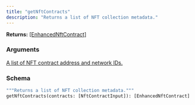 ```yaml
---
title: "getNftContracts"
description: "Returns a list of NFT collection metadata."
---
```


**Returns:** [[EnhancedNftContract]](/api-reference/types/enhancednftcontract)

### Arguments

<a href="/api-reference/types/nftcontractinput">
  <ResponseField name="contracts" type="[NftContractInput]">
    A list of NFT contract address and network IDs.
  </ResponseField>
</a>

### Schema


```graphql 
"""Returns a list of NFT collection metadata."""
getNftContracts(contracts: [NftContractInput]): [EnhancedNftContract]
```
